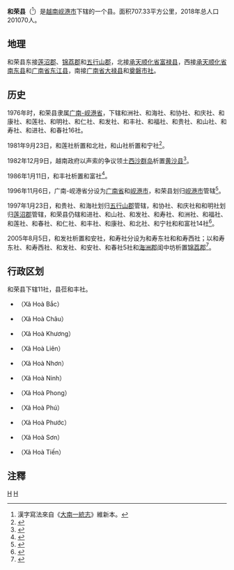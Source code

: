 {{Infobox Settlement
|name                   = 和荣县
|settlement_type        = 县
|official_name          = 
|other_name             = 
|native_name            = {{lang|vi|Huyện Hòa Vang}}
|nickname               = 
|motto                  = 
|image_skyline          = Duong tai Huyen Hoa Vang.jpg
|imagesize              = 
|image_caption          = 
|image_flag             = 
|flag_size              = 
|image_seal             = 
|seal_size              = 
|image_shield           = 
|shield_size            = 
|image_blank_emblem     = 
|blank_emblem_size      = 
|image_map              = {{Infobox mapframe|frame-width=250|zoom=09}}
|mapsize                = 
|map_caption            = 
|image_map1             = Administration map of Hoa Vang District, Danang City.jpg
|mapsize1               = 
|map_caption1           = 和荣县地图
|pushpin_map            = Vietnam
|pushpin_label_position = bottom
|pushpin_map_caption    = 和荣县在越南的位置
|pushpin_map1           = 
|pushpin_label_position1= 
|pushpin_map_caption1   = 
|subdivision_type       = 国家
|subdivision_name       = {{flag|Vietnam}}
|subdivision_type1      = [[越南行政区划|直辖市]]
|subdivision_name1      = [[岘港市|岘港市]]
|subdivision_type2      = 行政区划
|subdivision_name2      = 11社
|subdivision_type3      = 
|subdivision_name3      = 
|seat_type              = 县莅
|seat                   = {{link-vi|和丰社|Hòa Phong, Hòa Vang}}
|government_type        = 
|leader_title           = 
|leader_name            = 
|leader_title1          = 
|leader_name1           = 
|established_title      = 
|established_date       = 
|area_magnitude         = 
|unit_pref              = 
|area_footnotes         = 
|area_total_km2         = 707.33
|area_land_km2          = 
|area_water_km2         = 
|area_water_percent     = 
|area_urban_km2         = 
|area_metro_km2         = 
|population_as_of       = 2018年
|population_footnotes   = 
|population_note        = 
|population_total       = 201070
|population_density_km2 = auto
|population_metro             = 
|population_density_metro_km2 = 
|population_urban             = 
|population_density_urban_km2 = 
|timezone               = [[越南标准时间|越南标准时间]]
|utc_offset             = +7
|elevation_footnotes    = 
|elevation_m            = 
|coor_type              = 
|coordinates            = 
|postal_code_type       = 
|postal_code            = 
|area_code              = 
|website                = [https://hoavang.danang.gov.vn 和荣县电子信息门户网站]
|footnotes              = 
}}
'''和荣县'''（{{vie|v=Huyện Hòa Vang|hn=縣和榮}}<ref>漢字寫法來自《[[大南一統志|大南一統志]]》維新本。</ref>）是[[越南|越南]][[岘港市|岘港市]]下辖的一个县。面积707.33平方公里，2018年总人口201070人。

==地理==
和荣县东接[[莲沼郡|莲沼郡]]、[[锦荔郡|锦荔郡]]和[[五行山郡|五行山郡]]，北接[[承天顺化省|承天顺化省]][[富禄县|富禄县]]，西接[[承天顺化省|承天顺化省]][[南东县|南东县]]和[[广南省|广南省]][[东江县|东江县]]，南接[[广南省|广南省]][[大禄县|大禄县]]和[[奠磐市社|奠磐市社]]。

==历史==
1976年时，和荣县隶属[[广南-岘港省|广南-岘港省]]，下辖和洲社、和海社、和协社、和庆社、和康社、和莲社、和明社、和仁社、和发社、和丰社、和福社、和贵社、和山社、和寿社、和进社、和春社16社。

1981年9月23日，和莲社析置和北社，和山社析置和宁社<ref>{{Cite web |url=https://thuvienphapluat.vn/van-ban/Bo-may-hanh-chinh/Quyet-dinh-79-HDBT-phan-vach-dia-gioi-xa-thi-tran-huyen-Quang-Nam-Da-nang/43138/noi-dung.aspx |title=Quyết định 79-HĐBT năm 1981 phân vạch địa giới một số xã và thị trấn thuộc huyện Quảng Nam-Đà nẵng do Hội đồng Bộ trưởng ban hành |accessdate=2020-02-27 |archive-date=2020-12-27 |archive-url=https://web.archive.org/web/20201227071051/https://thuvienphapluat.vn/van-ban/Bo-may-hanh-chinh/Quyet-dinh-79-HDBT-phan-vach-dia-gioi-xa-thi-tran-huyen-Quang-Nam-Da-nang/43138/noi-dung.aspx |dead-url=no }}</ref>。

1982年12月9日，越南政府以声索的争议领土[[西沙群岛|西沙群岛]]析置[[黄沙县|黄沙县]]<ref>{{Cite web |url=https://thuvienphapluat.vn/van-ban/Bo-may-hanh-chinh/Quyet-dinh-194-HDBT-thanh-lap-Huyen-Hoang-Sa-tinh-Quang-Nam-Da-Nang-44711.aspx |title=Quyết định 194-HĐBT năm 1982 về việc thành lập Huyện Hoàng Sa thuộc tỉnh Quảng Nam-Đà Nẵng do Hội đồng Bộ trưởng ban hành |accessdate=2020-02-27 |archive-date=2020-04-01 |archive-url=https://web.archive.org/web/20200401165652/https://thuvienphapluat.vn/van-ban/Bo-may-hanh-chinh/Quyet-dinh-194-HDBT-thanh-lap-Huyen-Hoang-Sa-tinh-Quang-Nam-Da-Nang-44711.aspx |dead-url=no }}</ref>。

1986年1月11日，和丰社析置和富社<ref>{{Cite web |url=https://thuvienphapluat.vn/van-ban/Bo-may-hanh-chinh/Quyet-dinh-05-HDBT-dieu-chinh-dia-gioi-hanh-chinh-xa-thi-tran-huyen-Hiep-Duc-Que-Son-Hoa-Vang-tinh-Quang-Nam-Da-Nang/37026/noi-dung.aspx |title=Quyết định 05/HĐBT năm 1986 điều chỉnh địa giới hành chính một số xã, thị trấn của các huyện Hiệp Đức, Quế Sơn và Hoà Vang thuộc tỉnh Quảng Nam - Đã Nẵng do Hội đồng Bộ trưởng ban hành |access-date=2020-02-27 |archive-date=2021-08-10 |archive-url=https://web.archive.org/web/20210810171840/https://thuvienphapluat.vn/van-ban/Bo-may-hanh-chinh/Quyet-dinh-05-HDBT-dieu-chinh-dia-gioi-hanh-chinh-xa-thi-tran-huyen-Hiep-Duc-Que-Son-Hoa-Vang-tinh-Quang-Nam-Da-Nang/37026/noi-dung.aspx |dead-url=no }}</ref>。

1996年11月6日，广南-岘港省分设为[[广南省|广南省]]和[[岘港市|岘港市]]，和荣县划归[[岘港市|岘港市]]管辖<ref>{{Cite web |url=https://thuvienphapluat.vn/van-ban/Bo-may-hanh-chinh/Nghi-quyet-chia-va-dieu-chinh-dia-gioi-hanh-chinh-tinh-40091.aspx |title=Nghị quyết về việc chia và điều chỉnh địa giới hành chính một số tỉnh do Quốc Hội ban hành |accessdate=2020-02-27 |archive-date=2017-08-30 |archive-url=https://web.archive.org/web/20170830234714/https://thuvienphapluat.vn/van-ban/Bo-may-hanh-chinh/Nghi-quyet-chia-va-dieu-chinh-dia-gioi-hanh-chinh-tinh-40091.aspx |dead-url=no }}</ref>。

1997年1月23日，和贵社、和海社划归[[五行山郡|五行山郡]]管辖，和协社、和庆社和和明社划归[[莲沼郡|莲沼郡]]管辖，和荣县仍辖和进社、和山社、和发社、和寿社、和洲社、和福社、和莲社、和春社、和仁社、和丰社、和康社、和北社、和宁社和和富社14社<ref>{{Cite web |url=https://thuvienphapluat.vn/van-ban/Bat-dong-san/Nghi-dinh-7-1997-ND-CP-thanh-lap-don-vi-hanh-chinh-truc-thuoc-thanh-pho-Da-Nang-40352.aspx |title=Nghị định 7/1997/NĐ-CP về việc thành lập đơn vị hành chính trực thuộc thành phố Đà Nẵng |accessdate=2020-02-27 |archive-date=2020-04-01 |archive-url=https://web.archive.org/web/20200401165655/https://thuvienphapluat.vn/van-ban/Bat-dong-san/Nghi-dinh-7-1997-ND-CP-thanh-lap-don-vi-hanh-chinh-truc-thuoc-thanh-pho-Da-Nang-40352.aspx |dead-url=no }}</ref>。

2005年8月5日，和发社析置和安社，和寿社分设为和寿东社和和寿西社；以和寿东社、和寿西社、和发社、和安社、和春社5社和[[海洲郡|海洲郡]]闺中坊析置[[锦荔郡|锦荔郡]]<ref>{{Cite web |url=https://thuvienphapluat.vn/van-ban/Bat-dong-san/Nghi-dinh-102-2005-ND-CP-thanh-lap-phuong-xa-thuoc-quan-thanh-khe-huyen-Hoa-Vang-thanh-lap-quan-Cam-Le-thanh-pho-Da-Nang-2725.aspx |title=Nghị định 102/2005/NĐ-CP về việc thành lập phường, xã thuộc quận thanh khê và huyện Hoà Vang thành lập quận Cẩm Lệ, thành phố Đà Nẵng |accessdate=2020-02-27 |archive-date=2020-02-29 |archive-url=https://web.archive.org/web/20200229024708/https://thuvienphapluat.vn/van-ban/Bat-dong-san/Nghi-dinh-102-2005-ND-CP-thanh-lap-phuong-xa-thuoc-quan-thanh-khe-huyen-Hoa-Vang-thanh-lap-quan-Cam-Le-thanh-pho-Da-Nang-2725.aspx |dead-url=no }}</ref>。

==行政区划==
和荣县下辖11社，县莅和丰社。
*{{link-vi|和北社|Hòa Bắc, Hòa Vang}}（Xã Hoà Bắc）
*{{link-vi|和洲社|Hòa Châu}}（Xã Hoà Châu）
*{{link-vi|和康社|Hòa Khương}}（Xã Hoà Khương）
*{{link-vi|和莲社|Hòa Liên}}（Xã Hoà Liên）
*{{link-vi|和仁社|Hòa Nhơn}}（Xã Hoà Nhơn）
*{{link-vi|和宁社|Hòa Ninh, Hòa Vang}}（Xã Hoà Ninh）
*{{link-vi|和丰社|Hòa Phong, Hòa Vang}}（Xã Hoà Phong）
*{{link-vi|和富社|Hòa Phú, Hòa Vang}}（Xã Hoà Phú）
*{{link-vi|和福社|Hòa Phước}}（Xã Hoà Phước）
*{{link-vi|和山社|Hòa Sơn, Hòa Vang}}（Xã Hoà Sơn）
*{{link-vi|和进社|Hòa Tiến, Hòa Vang}}（Xã Hoà Tiến）

==注釋==
{{reflist}}
{{岘港市行政区划}}
{{越南南中部之县市镇区域划分}}

[[Category:峴港市|H]]
[[Category:越南县份|H]]